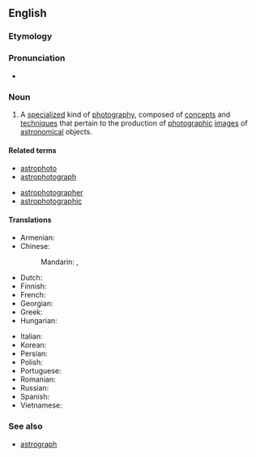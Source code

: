 ==English==
{{wikipedia}}

===Etymology===
{{prefix|en|astro|photography}}

===Pronunciation===
* {{rhymes|en|ɒɡɹəfi|s=6}}

===Noun===
{{en-noun|-}}

# {{lb|en|astronomy|photography}} A [[specialize]]d kind of [[photography]], composed of [[concept]]s and [[technique]]s that pertain to the production of [[photographic]] [[images]] of [[astronomical]] objects.

====Related terms====
{{rel-top|Terms related to ''astrophotography''}}
* [[astrophoto]]
* [[astrophotograph]]
{{rel-mid}}
* [[astrophotographer]]
* [[astrophotographic]]
{{rel-bottom}}

====Translations====
{{trans-top|celestial objects photography}}
* Armenian: {{t-needed|hy}}
* Chinese:
*: Mandarin: {{t+|cmn|天文攝影}}, {{t+|cmn|天文摄影|tr=tiānwén shèyǐng}}
* Dutch: {{t+|nl|astrofotografie|f}}
* Finnish: {{t|fi|tähtivalokuvaus}}
* French: {{t+|fr|astrophotographie}}
* Georgian: {{t-needed|ka}}
* Greek: {{t+|el|αστροφωτογραφία|f}}
* Hungarian: {{t-needed|hu}}
{{trans-mid}}
* Italian: {{t|it|astrofotografia|f}}
* Korean: {{t|ko|천체사진술}}
* Persian: {{t+|fa|عکاسی نجومی|tr=akkâsi-ye nojumi}}
* Polish: {{t+|pl|astrofotografia|f}}
* Portuguese: {{t|pt|astrofotografia|f}}
* Romanian: {{t|ro|astrofotografie|f}}
* Russian: {{t+|ru|а́строфотогра́фия|f}}
* Spanish: {{t|es|astrofotografía}}
* Vietnamese: {{t|vi|nhiếp ảnh thiên văn}}
{{trans-bottom}}

===See also===
* [[astrograph]]